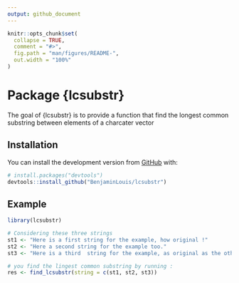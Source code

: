 ```yaml
---
output: github_document
---
```


<!-- README.md is generated from README.Rmd. Please edit that file -->

```r
knitr::opts_chunk$set(
  collapse = TRUE,
  comment = "#>",
  fig.path = "man/figures/README-",
  out.width = "100%"
)
```
# Package {lcsubstr}

The goal of {lcsubstr} is to provide a function that find the longest common substring between elements of a charcater vector

## Installation

You can install the development version from [GitHub](https://github.com/) with:

``` r
# install.packages("devtools")
devtools::install_github("BenjaminLouis/lcsubstr")
```
## Example


```r
library(lcsubstr)

# Considering these three strings
st1 <- "Here is a first string for the example, how original !"
st2 <- "Here a second string for the example too."
st3 <- "Here is a third  string for the example, as original as the others."

# you find the lingest common substring by running :
res <- find_lcsubstr(string = c(st1, st2, st3))
```


